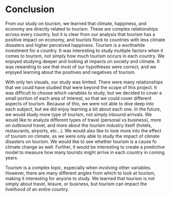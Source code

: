 # Conclusion

From our study on tourism, we learned that climate, happiness, and economy are directly related to tourism. These are complex relationships across every country, but it is clear from our analysis that tourism has a positive impact on economy, and tourists flock to countries with less climate disasters and higher perceived happiness. Tourism is a worthwhile investment for a country. It was interesting to study multiple factors when it comes to tourism, not simply how much tourism occurs in each country. We enjoyed studying deeper and looking at impacts on society and climate. It was rewarding to see that most of our hypotheses were correct, and we enjoyed learning about the positives and negatives of tourism.

With only ten visuals, our study was limited. There were many relationships that we could have studied that were beyond the scope of this project. It was difficult to choose which variables to study, but we decided to cover a small portion of each area of interest, so that we could cover different aspects of tourism. Because of this, we were not able to dive deep into each subject, but we did enjoy learning a bit about each one. In the future, we would study more type of tourism, not simply inbound arrivals. We would like to analyze different types of travel (personal vs business), more on outbound travel, and more about the tourism industry itself (hotels, restaurants, airports, etc...). We would also like to look more into the effect of tourism on climate, as we were only able to study the impact of climate disasters on tourism. We would like to see whether tourism is a cause fo climate change as well. Further, it would be interesting to create a predictive model to measure how many tourists might arrive in each country in coming years.

Tourism is a complex topic, especially when involving other variables. However, there are many different angles from which to look at tourism, making it interesting for anyone to study. We learned that tourism is not simply about travel, leisure, or business, but tourism can impact the livelihood of an entire country.
